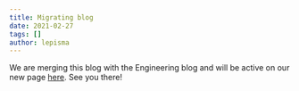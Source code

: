 ```yaml
---
title: Migrating blog
date: 2021-02-27
tags: []
author: lepisma
---
```


We are merging this blog with the Engineering blog and will be active on our new
page [here](https://tech.vernacular.ai). See you there!

